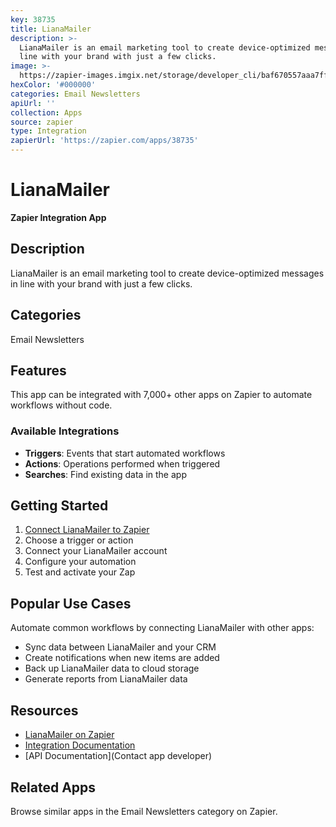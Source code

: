 ```yaml
---
key: 38735
title: LianaMailer
description: >-
  LianaMailer is an email marketing tool to create device-optimized messages in
  line with your brand with just a few clicks.
image: >-
  https://zapier-images.imgix.net/storage/developer_cli/baf670557aaa7ff20d9556ce4a5a7d66.png?auto=format%2Ccompress&ixlib=python-3.0.0&q=50
hexColor: '#000000'
categories: Email Newsletters
apiUrl: ''
collection: Apps
source: zapier
type: Integration
zapierUrl: 'https://zapier.com/apps/38735'
---
```

# LianaMailer

**Zapier Integration App**

## Description

LianaMailer is an email marketing tool to create device-optimized messages in line with your brand with just a few clicks.

## Categories

Email Newsletters

## Features

This app can be integrated with 7,000+ other apps on Zapier to automate workflows without code.

### Available Integrations

- **Triggers**: Events that start automated workflows
- **Actions**: Operations performed when triggered
- **Searches**: Find existing data in the app

## Getting Started

1. [Connect LianaMailer to Zapier](https://zapier.com/apps/38735)
2. Choose a trigger or action
3. Connect your LianaMailer account
4. Configure your automation
5. Test and activate your Zap

## Popular Use Cases

Automate common workflows by connecting LianaMailer with other apps:

- Sync data between LianaMailer and your CRM
- Create notifications when new items are added
- Back up LianaMailer data to cloud storage
- Generate reports from LianaMailer data

## Resources

- [LianaMailer on Zapier](https://zapier.com/apps/38735)
- [Integration Documentation](https://zapier.com/apps/38735/integrations)
- [API Documentation](Contact app developer)

## Related Apps

Browse similar apps in the Email Newsletters category on Zapier.
